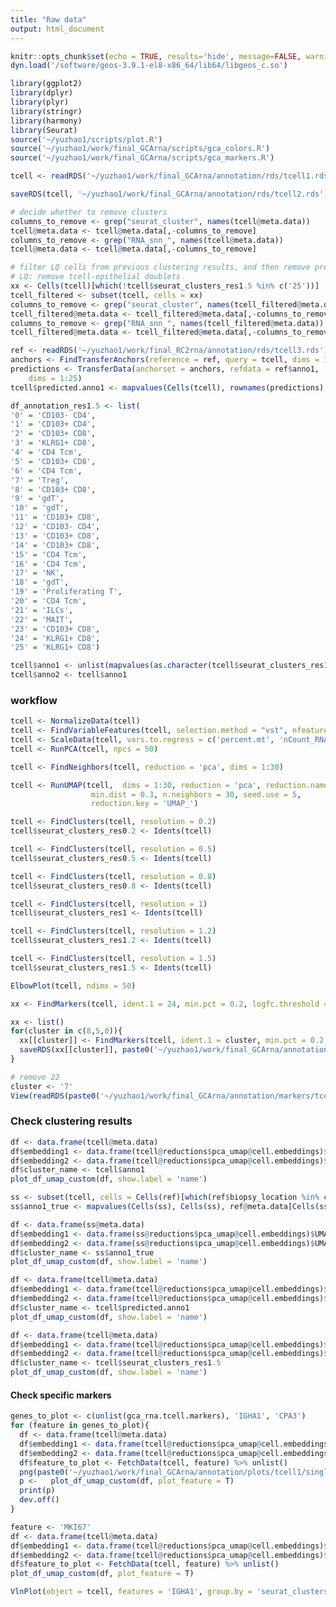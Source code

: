 ```yaml
---
title: "Raw data"
output: html_document
---
```


```r
knitr::opts_chunk$set(echo = TRUE, results='hide', message=FALSE, warning=FALSE, fig.height = 7, fig.width = 7)
dyn.load('/software/geos-3.9.1-el8-x86_64/lib64/libgeos_c.so')

library(ggplot2)
library(dplyr)
library(plyr)
library(stringr)
library(harmony)
library(Seurat)
source('~/yuzhao1/scripts/plot.R')
source('~/yuzhao1/work/final_GCArna/scripts/gca_colors.R')
source('~/yuzhao1/work/final_GCArna/scripts/gca_markers.R')
```

```r
tcell <- readRDS('~/yuzhao1/work/final_GCArna/annotation/rds/tcell1.rds')
```

```r
saveRDS(tcell, '~/yuzhao1/work/final_GCArna/annotation/rds/tcell2.rds')
```


```r
# decide whether to remove clusters
columns_to_remove <- grep("seurat_cluster", names(tcell@meta.data))
tcell@meta.data <- tcell@meta.data[,-columns_to_remove]
columns_to_remove <- grep("RNA_snn_", names(tcell@meta.data))
tcell@meta.data <- tcell@meta.data[,-columns_to_remove]
```

```r
# filter LQ cells from previous clustering results, and then remove precious labels, from tcell1 to tcell2
# LQ: remove tcell-epithelial doublets
xx <- Cells(tcell)[which(!tcell$seurat_clusters_res1.5 %in% c('25'))]
tcell_filtered <- subset(tcell, cells = xx)
columns_to_remove <- grep("seurat_cluster", names(tcell_filtered@meta.data))
tcell_filtered@meta.data <- tcell_filtered@meta.data[,-columns_to_remove]
columns_to_remove <- grep("RNA_snn_", names(tcell_filtered@meta.data))
tcell_filtered@meta.data <- tcell_filtered@meta.data[,-columns_to_remove]
```

```r
ref <- readRDS('~/yuzhao1/work/final_RC2rna/annotation/rds/tcell3.rds')
anchors <- FindTransferAnchors(reference = ref, query = tcell, dims = 1:25, reference.reduction = "pca")
predictions <- TransferData(anchorset = anchors, refdata = ref$anno1,
    dims = 1:25)
tcell$predicted.anno1 <- mapvalues(Cells(tcell), rownames(predictions), predictions$predicted.id)
```

```r
df_annotation_res1.5 <- list(
'0' = 'CD103- CD4',
'1' = 'CD103+ CD4',
'2' = 'CD103+ CD8',
'3' = 'KLRG1+ CD8',
'4' = 'CD4 Tcm',
'5' = 'CD103+ CD8',
'6' = 'CD4 Tcm',
'7' = 'Treg',
'8' = 'CD103+ CD8',
'9' = 'gdT',
'10' = 'gdT',
'11' = 'CD103+ CD8',
'12' = 'CD103- CD4',
'13' = 'CD103+ CD8',
'14' = 'CD103+ CD8',
'15' = 'CD4 Tcm',
'16' = 'CD4 Tcm',
'17' = 'NK',
'18' = 'gdT',
'19' = 'Proliferating T',
'20' = 'CD4 Tcm',
'21' = 'ILCs',
'22' = 'MAIT',
'23' = 'CD103+ CD8',
'24' = 'KLRG1+ CD8',
'25' = 'KLRG1+ CD8')

tcell$anno1 <- unlist(mapvalues(as.character(tcell$seurat_clusters_res1.5), from = names(df_annotation_res1.5), to = df_annotation_res1.5))
tcell$anno2 <- tcell$anno1

```



### workflow


```r
tcell <- NormalizeData(tcell)
tcell <- FindVariableFeatures(tcell, selection.method = "vst", nfeatures = 2000)
tcell <- ScaleData(tcell, vars.to.regress = c('percent.mt', 'nCount_RNA', 'CC.Difference'))
tcell <- RunPCA(tcell, npcs = 50)

tcell <- FindNeighbors(tcell, reduction = 'pca', dims = 1:30)

tcell <- RunUMAP(tcell,  dims = 1:30, reduction = 'pca', reduction.name = 'pca_umap',
                  min.dist = 0.3, n.neighbors = 30, seed.use = 5,
                  reduction.key = 'UMAP_')

tcell <- FindClusters(tcell, resolution = 0.2)
tcell$seurat_clusters_res0.2 <- Idents(tcell)

tcell <- FindClusters(tcell, resolution = 0.5)
tcell$seurat_clusters_res0.5 <- Idents(tcell)

tcell <- FindClusters(tcell, resolution = 0.8)
tcell$seurat_clusters_res0.8 <- Idents(tcell)

tcell <- FindClusters(tcell, resolution = 1)
tcell$seurat_clusters_res1 <- Idents(tcell)

tcell <- FindClusters(tcell, resolution = 1.2)
tcell$seurat_clusters_res1.2 <- Idents(tcell)

tcell <- FindClusters(tcell, resolution = 1.5)
tcell$seurat_clusters_res1.5 <- Idents(tcell)
```

```r
ElbowPlot(tcell, ndims = 50)
```

```r
xx <- FindMarkers(tcell, ident.1 = 24, min.pct = 0.2, logfc.threshold = 1, group.by = 'seurat_clusters_res1.5')
```

```r
xx <- list()
for(cluster in c(8,5,0)){
  xx[[cluster]] <- FindMarkers(tcell, ident.1 = cluster, min.pct = 0.2, logfc.threshold = 1, group.by = 'seurat_clusters_res0.8')
  saveRDS(xx[[cluster]], paste0('~/yuzhao1/work/final_GCArna/annotation/markers/tcell2_res0.8/cluster_', cluster, '.rds'))
}
```

```r
# remove 22
cluster <- '7'
View(readRDS(paste0('~/yuzhao1/work/final_GCArna/annotation/markers/tcell1_res0.8/cluster_', cluster, '.rds')))
```




### Check clustering results

```r
df <- data.frame(tcell@meta.data)
df$embedding1 <- data.frame(tcell@reductions$pca_umap@cell.embeddings)$UMAP_1
df$embedding2 <- data.frame(tcell@reductions$pca_umap@cell.embeddings)$UMAP_2
df$cluster_name <- tcell$anno1
plot_df_umap_custom(df, show.label = 'name')
```

```r
ss <- subset(tcell, cells = Cells(ref)[which(ref$biopsy_location %in% c('AC', 'TI'))])
ss$anno1_true <- mapvalues(Cells(ss), Cells(ss), ref@meta.data[Cells(ss), 'anno1'])
```

```r
df <- data.frame(ss@meta.data)
df$embedding1 <- data.frame(ss@reductions$pca_umap@cell.embeddings)$UMAP_1
df$embedding2 <- data.frame(ss@reductions$pca_umap@cell.embeddings)$UMAP_2
df$cluster_name <- ss$anno1_true
plot_df_umap_custom(df, show.label = 'name')
```


```r
df <- data.frame(tcell@meta.data)
df$embedding1 <- data.frame(tcell@reductions$pca_umap@cell.embeddings)$UMAP_1
df$embedding2 <- data.frame(tcell@reductions$pca_umap@cell.embeddings)$UMAP_2
df$cluster_name <- tcell$predicted.anno1
plot_df_umap_custom(df, show.label = 'name')
```

```r
df <- data.frame(tcell@meta.data)
df$embedding1 <- data.frame(tcell@reductions$pca_umap@cell.embeddings)$UMAP_1
df$embedding2 <- data.frame(tcell@reductions$pca_umap@cell.embeddings)$UMAP_2
df$cluster_name <- tcell$seurat_clusters_res1.5
plot_df_umap_custom(df, show.label = 'name')
```


#### Check specific markers

```r
genes_to_plot <- c(unlist(gca_rna.tcell.markers), 'IGHA1', 'CPA3')
for (feature in genes_to_plot){
  df <- data.frame(tcell@meta.data)
  df$embedding1 <- data.frame(tcell@reductions$pca_umap@cell.embeddings)$UMAP_1
  df$embedding2 <- data.frame(tcell@reductions$pca_umap@cell.embeddings)$UMAP_2
  df$feature_to_plot <- FetchData(tcell, feature) %>% unlist()
  png(paste0('~/yuzhao1/work/final_GCArna/annotation/plots/tcell1/singlegene/', feature, '.png'), res = 300, height = 2000, width = 2000)
  p <-   plot_df_umap_custom(df, plot_feature = T)
  print(p)
  dev.off()
}
```


```r
feature <- 'MKI67'
df <- data.frame(tcell@meta.data)
df$embedding1 <- data.frame(tcell@reductions$pca_umap@cell.embeddings)$UMAP_1
df$embedding2 <- data.frame(tcell@reductions$pca_umap@cell.embeddings)$UMAP_2
df$feature_to_plot <- FetchData(tcell, feature) %>% unlist()
plot_df_umap_custom(df, plot_feature = T)
```

```r
VlnPlot(object = tcell, features = 'IGHA1', group.by = 'seurat_clusters_res1.5')
```











